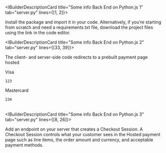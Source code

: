<IBuilderDescriptionCard title="Some info Back End on Python.js 1" tab="server.py" lines={[1, 2]}>

Install the package and import it in your code. Alternatively, if you’re starting from scratch and need a requirements.txt file, download the project files using the link in the code editor.

</IBuilderDescriptionCard>

<IBuilderDescriptionCard title="Some info Back End on Python.js 2" tab="server.py" lines={[33, 39]}>

The client- and server-side code redirects to a prebuilt payment page hosted

<Table>
<TableHead headers={['Card type', 'Number']} />
<TableBody>
<TableRow>
<TableCell>

Visa

</TableCell>
<TableCell>

`123`

</TableCell>
</TableRow>
<TableRow>
<TableCell>

Mastercard

</TableCell>
<TableCell>

`234`

</TableCell>
</TableRow>
</TableBody>
</Table>

</IBuilderDescriptionCard>


<IBuilderDescriptionCard title="Some info Back End on Python.js 3" tab="server.py" lines={[8, 26]}>

Add an endpoint on your server that creates a Checkout Session. A Checkout Session controls what your customer sees in the Hosted payment page such as line items, the order amount and currency, and acceptable payment methods.

</IBuilderDescriptionCard>
